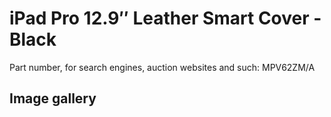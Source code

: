 
# iPad Pro 12.9″ Leather Smart Cover - Black

Part number, for search engines, auction websites and such: MPV62ZM/A

## Image gallery

<div style={{ width: '100%', maxWidth: '768px' }}>
<GalleryComponent
    images={[
      {
        original: "/everysource/MPV62.webp",
        thumbnail: "/everypreview/MPV62.webp",
      },
      {
        original: "/everysource/MPV62_AV1_GOLD.webp",
        thumbnail: "/everypreview/MPV62_AV1_GOLD.webp",
      },
      {
        original: "/everysource/MPV62_AV1_SILVER.webp",
        thumbnail: "/everypreview/MPV62_AV1_SILVER.webp",
      },
      {
        original: "/everysource/MPV62_AV1_SPACE_GRAY.webp",
        thumbnail: "/everypreview/MPV62_AV1_SPACE_GRAY.webp",
      },
      {
        original: "/everysource/MPV62_AV2.webp",
        thumbnail: "/everypreview/MPV62_AV2.webp",
      },
      {
        original: "/everysource/MPV62_AV3.webp",
        thumbnail: "/everypreview/MPV62_AV3.webp",
      }
    ]}
  />
</div>